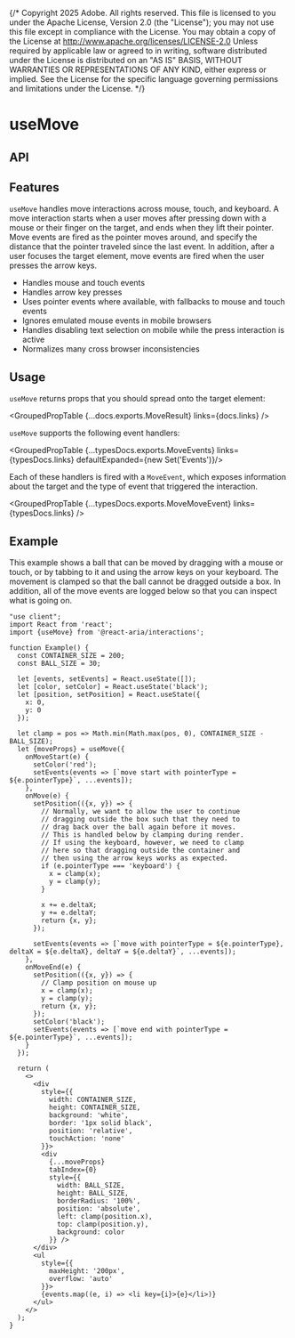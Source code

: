 {/* Copyright 2025 Adobe. All rights reserved.
This file is licensed to you under the Apache License, Version 2.0 (the "License");
you may not use this file except in compliance with the License. You may obtain a copy
of the License at http://www.apache.org/licenses/LICENSE-2.0
Unless required by applicable law or agreed to in writing, software distributed under
the License is distributed on an "AS IS" BASIS, WITHOUT WARRANTIES OR REPRESENTATIONS
OF ANY KIND, either express or implied. See the License for the specific language
governing permissions and limitations under the License. */}


# useMove

## API

<FunctionAPI function={docs.exports.useMove} links={docs.links} />

## Features

`useMove` handles move interactions across mouse, touch, and keyboard. A move interaction starts when a
user moves after pressing down with a mouse or their finger on the target, and ends when they lift their pointer. Move
events are fired as the pointer moves around, and specify the distance that the pointer traveled since the last
event. In addition, after a user focuses the target element, move events are fired when the user presses the arrow keys.

* Handles mouse and touch events
* Handles arrow key presses
* Uses pointer events where available, with fallbacks to mouse and touch events
* Ignores emulated mouse events in mobile browsers
* Handles disabling text selection on mobile while the press interaction is active
* Normalizes many cross browser inconsistencies

## Usage

`useMove` returns props that you should spread onto the target element:

<GroupedPropTable {...docs.exports.MoveResult} links={docs.links} />

`useMove` supports the following event handlers:

<GroupedPropTable {...typesDocs.exports.MoveEvents} links={typesDocs.links} defaultExpanded={new Set('Events')}/>

Each of these handlers is fired with a `MoveEvent`, which exposes information about the target and the
type of event that triggered the interaction.

<GroupedPropTable {...typesDocs.exports.MoveMoveEvent} links={typesDocs.links} />

## Example

This example shows a ball that can be moved by dragging with a mouse or touch, or by tabbing to it and using
the arrow keys on your keyboard. The movement is clamped so that the ball cannot be dragged outside a box.
In addition, all of the move events are logged below so that you can inspect what is going on.

```tsx render
"use client";
import React from 'react';
import {useMove} from '@react-aria/interactions';

function Example() {
  const CONTAINER_SIZE = 200;
  const BALL_SIZE = 30;

  let [events, setEvents] = React.useState([]);
  let [color, setColor] = React.useState('black');
  let [position, setPosition] = React.useState({
    x: 0,
    y: 0
  });

  let clamp = pos => Math.min(Math.max(pos, 0), CONTAINER_SIZE - BALL_SIZE);
  let {moveProps} = useMove({
    onMoveStart(e) {
      setColor('red');
      setEvents(events => [`move start with pointerType = ${e.pointerType}`, ...events]);
    },
    onMove(e) {
      setPosition(({x, y}) => {
        // Normally, we want to allow the user to continue
        // dragging outside the box such that they need to
        // drag back over the ball again before it moves.
        // This is handled below by clamping during render.
        // If using the keyboard, however, we need to clamp
        // here so that dragging outside the container and
        // then using the arrow keys works as expected.
        if (e.pointerType === 'keyboard') {
          x = clamp(x);
          y = clamp(y);
        }

        x += e.deltaX;
        y += e.deltaY;
        return {x, y};
      });

      setEvents(events => [`move with pointerType = ${e.pointerType}, deltaX = ${e.deltaX}, deltaY = ${e.deltaY}`, ...events]);
    },
    onMoveEnd(e) {
      setPosition(({x, y}) => {
        // Clamp position on mouse up
        x = clamp(x);
        y = clamp(y);
        return {x, y};
      });
      setColor('black');
      setEvents(events => [`move end with pointerType = ${e.pointerType}`, ...events]);
    }
  });

  return (
    <>
      <div
        style={{
          width: CONTAINER_SIZE,
          height: CONTAINER_SIZE,
          background: 'white',
          border: '1px solid black',
          position: 'relative',
          touchAction: 'none'
        }}>
        <div
          {...moveProps}
          tabIndex={0}
          style={{
            width: BALL_SIZE,
            height: BALL_SIZE,
            borderRadius: '100%',
            position: 'absolute',
            left: clamp(position.x),
            top: clamp(position.y),
            background: color
          }} />
      </div>
      <ul
        style={{
          maxHeight: '200px',
          overflow: 'auto'
        }}>
        {events.map((e, i) => <li key={i}>{e}</li>)}
      </ul>
    </>
  );
}
```
